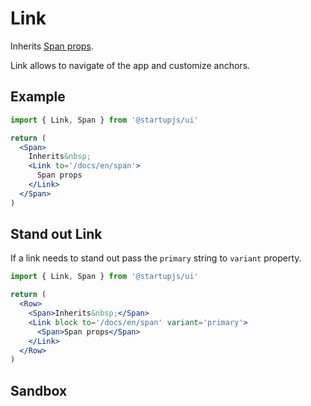 
# Link
Inherits [Span props](/docs/en/Span).

Link allows to navigate of the app and customize anchors.

## Example

```jsx
import { Link, Span } from '@startupjs/ui'
```

```jsx example
return (
  <Span>
    Inherits&nbsp;
    <Link to='/docs/en/span'>
      Span props
    </Link>
  </Span>
)
```

## Stand out Link

If a link needs to stand out pass the `primary` string to `variant` property.

```jsx
import { Link, Span } from '@startupjs/ui'
```

```jsx example
return (
  <Row>
    <Span>Inherits&nbsp;</Span>
    <Link block to='/docs/en/span' variant='primary'>
      <Span>Span props</Span>
    </Link>
  </Row>
)
```

## Sandbox

<Sandbox Component={Link} />
